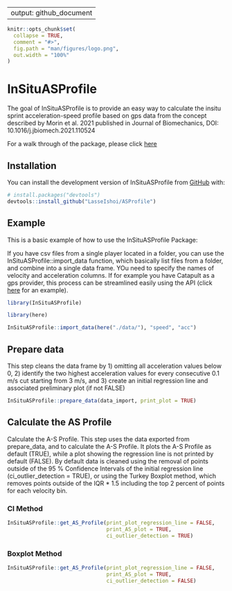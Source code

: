 
---
output: github_document
---

<!-- README.md is generated from README.Rmd. Please edit that file -->

```r
knitr::opts_chunk$set(
  collapse = TRUE,
  comment = "#>",
  fig.path = "man/figures/logo.png",
  out.width = "100%"
)
```

# InSituASProfile

<!-- badges: start -->
<!-- badges: end -->

The goal of InSituASProfile is to provide an easy way to calculate the insitu 
sprint acceleration-speed profile based on gps data from the concept described
by Morin et al. 2021 published in Journal of Biomechanics, 
DOI: 10.1016/j.jbiomech.2021.110524

For a walk through of the package, please click [here](https://www.lasseishoi.net/post/force-velocity/)

## Installation

You can install the development version of InSituASProfile from 
[GitHub](https://github.com/) with:

``` r
# install.packages("devtools")
devtools::install_github("LasseIshoi/ASProfile")
```

## Example

This is a basic example of how to use the InSituASProfile Package:

If you have csv files from a single player located in a folder, you can use the InSituASProfile::import_data function, which basically list files from a folder, and combine into a single data frame. YOu need to specify the names of velocity and acceleration columns. If for example you have Catapult as a gps provider, this process can be streamlined easily using the API (click [here](https://www.lasseishoi.net/post/force-velocity/) for an example).  

```r
library(InSituASProfile)

library(here)

InSituASProfile::import_data(here("./data/"), "speed", "acc")

```

## Prepare data

This step cleans the data frame by 1) omitting all acceleration
values below 0, 2) identify the two highest acceleration values for every 
consecutive 0.1 m/s cut starting from 3 m/s, and 3) create an initial 
regression line and associated preliminary plot (if not FALSE) 

```r

InSituASProfile::prepare_data(data_import, print_plot = TRUE)

```

## Calculate the AS Profile

Calculate the A-S Profile. This step uses the data exported from prepare_data,
and to calculate the A-S Profile. It plots the A-S Profile as default (TRUE), 
while a plot showing the regression line is not printed by default (FALSE).
By default data is cleaned using the removal of points outside of the 95 % Confidence Intervals of the initial regression line (ci_outlier_detection = TRUE), or using the Turkey Boxplot method, which removes points outside of the IQR * 1.5 including the top 2 percent of points for each velocity bin. 

### CI Method

```r

InSituASProfile::get_AS_Profile(print_plot_regression_line = FALSE, 
                                print_AS_plot = TRUE, 
                                ci_outlier_detection = TRUE)

```


### Boxplot Method

```r

InSituASProfile::get_AS_Profile(print_plot_regression_line = FALSE, 
                                print_AS_plot = TRUE, 
                                ci_outlier_detection = FALSE)

```

